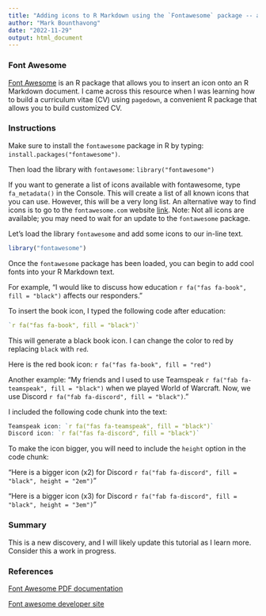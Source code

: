 ```yaml
---
title: "Adding icons to R Markdown using the `Fontawesome` package -- a short tutorial"
author: "Mark Bounthavong"
date: "2022-11-29"
output: html_document
---
```



### Font Awesome
[Font Awesome](https://github.com/rstudio/fontawesome) is an R package that allows you to insert an icon onto an R Markdown document. I came across this resource when I was learning how to build a curriculum vitae (CV) using `pagedown`, a convenient R package that allows you to build customized CV. 


### Instructions
Make sure to install the `fontawesome` package in R by typing: `install.packages("fontawesome")`.

Then load the library with `fontawesome`: `library("fontawesome")`

If you want to generate a list of icons available with fontawesome, type `fa_metadata()` in the Console. This will create a list of all known icons that you can use. However, this will be a very long list. An alternative way to find icons is to go to the `fontawesome.com` website [link](https://fontawesome.com/v5/icons/r-project?s=solid&f=brands). Note: Not all icons are available; you may need to wait for an update to the `fontawesome` package. 

Let's load the library `fontawesome` and add some icons to our in-line text. 
```r
library("fontawesome")
```

Once the `fontawesome` package has been loaded, you can begin to add cool fonts into your R Markdown text. 

For example, "I would like to discuss how education `r fa("fas fa-book", fill = "black")` affects our responders."

To insert the book icon, I typed the following code after education: 

```r
`r fa("fas fa-book", fill = "black")`
```

This will generate a black book icon. I can change the color to red by replacing `black` with `red`.

Here is the red book icon: `r fa("fas fa-book", fill = "red")`


Another example: "My friends and I used to use Teamspeak `r fa("fab fa-teamspeak", fill = "black")` when we played World of Warcraft. Now, we use Discord `r fa("fab fa-discord", fill = "black")`."

I included the following code chunk into the text:

```r
Teamspeak icon: `r fa("fas fa-teamspeak", fill = "black")`
Discord icon: `r fa("fas fa-discord", fill = "black")`
```

To make the icon bigger, you will need to include the `height` option in the code chunk: 

"Here is a bigger icon (x2) for Discord `r fa("fab fa-discord", fill = "black", height = "2em")`"

"Here is a bigger icon (x3) for Discord `r fa("fab fa-discord", fill = "black", height = "3em")`"

### Summary
This is a new discovery, and I will likely update this tutorial as I learn more. Consider this a work in progress.


### References
[Font Awesome PDF documentation](https://cran.r-project.org/web/packages/fontawesome/fontawesome.pdf)

[Font awesome developer site](https://rstudio.github.io/fontawesome/)
